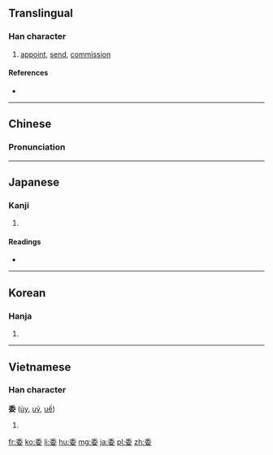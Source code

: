==Translingual==

===Han character===
{{Han char|rn=38|rad=女|as=05|sn=8|four=2040<sub>4</sub>|canj=竹木女 (HDV)|ids=⿱[[禾]][[女]]}}

# [[appoint]], [[send]], [[commission]]

====References====
* {{Han ref|kx=0259.100|dkj=06181|dj=0524.110|hdz=21038.040|uh=59D4|ud=22996|bh=A965|bd=43365}}

----

==Chinese==
{{zh-hanzi-box|[[委]]}}

===Pronunciation===
{{zh-pron
|m=wěi
|c=wai1,wai2
|mc=y
|oc=y
|ma=
|cat=v
}}

----

==Japanese==

===Kanji===
{{ja-kanji|grade=3|rs=女05}}

# {{defn|lang=ja|sort=女05}}

====Readings====
* {{ja-readings|on=[[い]] (i)|kun=[[ゆだ(ねる)]] (yuda(neru)), [[すえ]] (sue), [[くわしい]] (kuwashii)}}

----

==Korean==

===Hanja===
{{ko-hanja|hangeul=[[위]]|rv=wi|mr=wi|y=wi}}

# {{defn|lang=ko|sort=女05}}

----

==Vietnamese==

===Han character===
'''委''' ([[ủy]], [[uỷ]], [[uế]])

# {{defn|lang=vi}}

[[fr:委]]
[[ko:委]]
[[li:委]]
[[hu:委]]
[[mg:委]]
[[ja:委]]
[[pl:委]]
[[zh:委]]